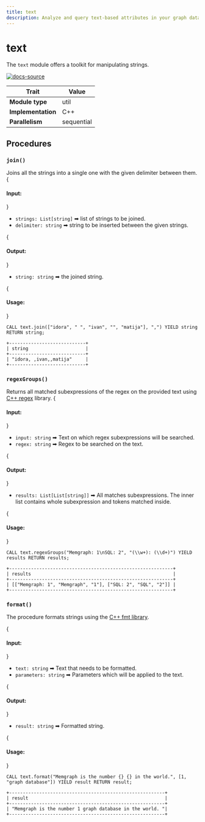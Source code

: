 ```yaml
---
title: text
description: Analyze and query text-based attributes in your graph data with Memgraph's Text class. Do take a look at our documentation and expert guidance to enhance your text-based analysis and search capabilities.
---
```



# text



The `text` module offers a toolkit for manipulating strings.

[![docs-source](https://img.shields.io/badge/source-text-FB6E00?logo=github&style=for-the-badge)](https://github.com/memgraph/mage/tree/main/cpp/text_module)

| Trait               | Value                                                 |
| ------------------- | ----------------------------------------------------- |
| **Module type**     | util  |
| **Implementation**  | C++        |
| **Parallelism**     | sequential |

## Procedures

### `join()`

Joins all the strings into a single one with the given delimiter between them.
{<h4> Input: </h4>}

- `strings: List[string]` ➡ list of strings to be joined.
- `delimiter: string` ➡ string to be inserted between the given strings.

{<h4> Output: </h4>}

- `string: string` ➡ the joined string.

{<h4> Usage: </h4>}

```cypher
CALL text.join(["idora", " ", "ivan", "", "matija"], ",") YIELD string RETURN string;
```

```plaintext
+----------------------------+
| string                     |
+----------------------------+
| "idora, ,ivan,,matija"     |
+----------------------------+
```

### `regexGroups()`

Returns all matched subexpressions of the regex on the provided text using [C++ regex](https://en.cppreference.com/w/cpp/regex) library.
{<h4> Input: </h4>}

- `input: string` ➡ Text on which regex subexpressions will be searched.
- `regex: string` ➡ Regex to be searched on the text. 

{<h4> Output: </h4>}

- `results: List[List[string]]` ➡ All matches subexpressions. The inner list contains whole subexpression and tokens matched inside.

{<h4> Usage: </h4>}

```cypher
CALL text.regexGroups("Memgraph: 1\nSQL: 2", "(\\w+): (\\d+)") YIELD results RETURN results;
```

```plaintext
+------------------------------------------------------------+
| results                                                    |
+------------------------------------------------------------+
| [["Memgraph: 1", "Memgraph", "1"], ["SQL: 2", "SQL", "2"]] |
+------------------------------------------------------------+
```


### `format()`

The procedure formats strings using the [C++ fmt library](https://github.com/fmtlib/fmt).

{<h4> Input: </h4>}

- `text: string` ➡ Text that needs to be formatted.
- `parameters: string` ➡ Parameters which will be applied to the text.

{<h4> Output: </h4>}

- `result: string` ➡ Formatted string.

{<h4> Usage: </h4>}

```cypher
CALL text.format("Memgraph is the number {} {} in the world.", [1, "graph database"]) YIELD result RETURN result;
```

```plaintext
+---------------------------------------------------------+
| result                                                  |
+---------------------------------------------------------+
| "Memgraph is the number 1 graph database in the world. "|
+---------------------------------------------------------+
```
